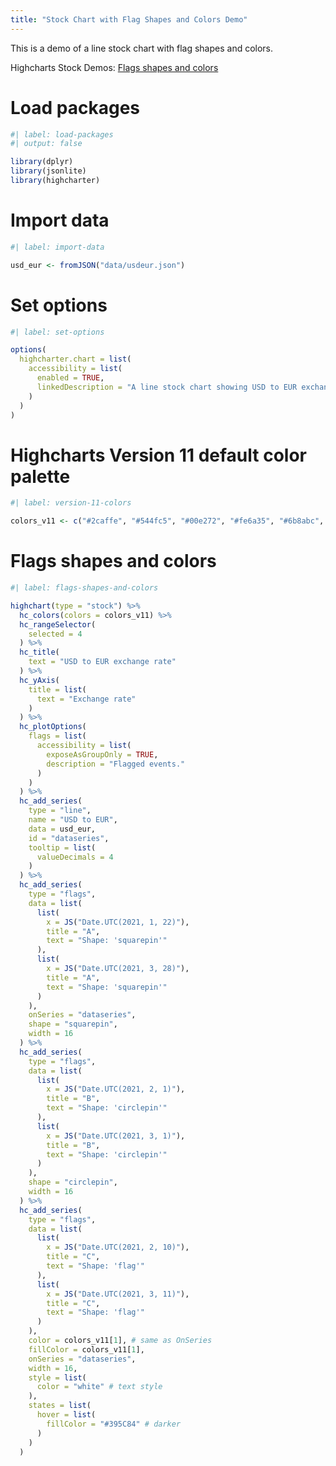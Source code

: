 ```yaml
---
title: "Stock Chart with Flag Shapes and Colors Demo"
---
```


This is a demo of a line stock chart with flag shapes and colors.

Highcharts Stock Demos: [Flags shapes and colors](https://www.highcharts.com/demo/stock/flags-shapes)

# Load packages

```r
#| label: load-packages
#| output: false

library(dplyr)
library(jsonlite)
library(highcharter)
```

# Import data

```r
#| label: import-data

usd_eur <- fromJSON("data/usdeur.json")
```

# Set options

```r
#| label: set-options

options(
  highcharter.chart = list(
    accessibility = list(
      enabled = TRUE,
      linkedDescription = "A line stock chart showing USD to EUR exchange rate. Squarepin flags are placed on series, and circlepin flags are placed on axis."
    )
  )
)
```

# Highcharts Version 11 default color palette

```r
#| label: version-11-colors

colors_v11 <- c("#2caffe", "#544fc5", "#00e272", "#fe6a35", "#6b8abc", "#d568fb", "#2ee0ca", "#fa4b42", "#feb56a", "#91e8e1")
```

# Flags shapes and colors

```r
#| label: flags-shapes-and-colors

highchart(type = "stock") %>% 
  hc_colors(colors = colors_v11) %>% 
  hc_rangeSelector(
    selected = 4
  ) %>% 
  hc_title(
    text = "USD to EUR exchange rate"
  ) %>% 
  hc_yAxis(
    title = list(
      text = "Exchange rate"
    )
  ) %>% 
  hc_plotOptions(
    flags = list(
      accessibility = list(
        exposeAsGroupOnly = TRUE,
        description = "Flagged events."
      )
    )
  ) %>% 
  hc_add_series(
    type = "line",
    name = "USD to EUR",
    data = usd_eur,
    id = "dataseries",
    tooltip = list(
      valueDecimals = 4
    )
  ) %>% 
  hc_add_series(
    type = "flags",
    data = list(
      list(
        x = JS("Date.UTC(2021, 1, 22)"),
        title = "A",
        text = "Shape: 'squarepin'"
      ),
      list(
        x = JS("Date.UTC(2021, 3, 28)"),
        title = "A",
        text = "Shape: 'squarepin'"
      )
    ),
    onSeries = "dataseries",
    shape = "squarepin",
    width = 16
  ) %>% 
  hc_add_series(
    type = "flags",
    data = list(
      list(
        x = JS("Date.UTC(2021, 2, 1)"),
        title = "B",
        text = "Shape: 'circlepin'"
      ),
      list(
        x = JS("Date.UTC(2021, 3, 1)"),
        title = "B",
        text = "Shape: 'circlepin'"
      )
    ),
    shape = "circlepin",
    width = 16
  ) %>% 
  hc_add_series(
    type = "flags",
    data = list(
      list(
        x = JS("Date.UTC(2021, 2, 10)"),
        title = "C",
        text = "Shape: 'flag'"
      ),
      list(
        x = JS("Date.UTC(2021, 3, 11)"),
        title = "C",
        text = "Shape: 'flag'"
      )
    ),
    color = colors_v11[1], # same as OnSeries
    fillColor = colors_v11[1],
    onSeries = "dataseries",
    width = 16,
    style = list(
      color = "white" # text style
    ),
    states = list(
      hover = list(
        fillColor = "#395C84" # darker
      )
    )
  )
```
